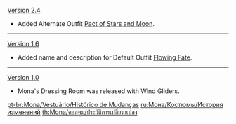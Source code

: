{{Change History/Header}}
[[Version 2.4]]
* Added Alternate Outfit [[Pact of Stars and Moon]].
----
[[Version 1.6]]
* Added name and description for Default Outfit [[Flowing Fate]].
----
[[Version 1.0]]
* Mona's Dressing Room was released with Wind Gliders.
<noinclude>
[[pt-br:Mona/Vestuário/Histórico de Mudanças]]
[[ru:Мона/Костюмы/История изменений]]
[[th:Mona/คอสตูม/ประวัติการเปลี่ยนแปลง]]
</noinclude>